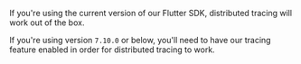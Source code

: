 If you're using the current version of our Flutter SDK, distributed tracing will work out of the box.

If you're using version `7.10.0` or below, you'll need to have our <PlatformLink to="/tracing/">tracing feature enabled</PlatformLink> in order for distributed tracing to work.
